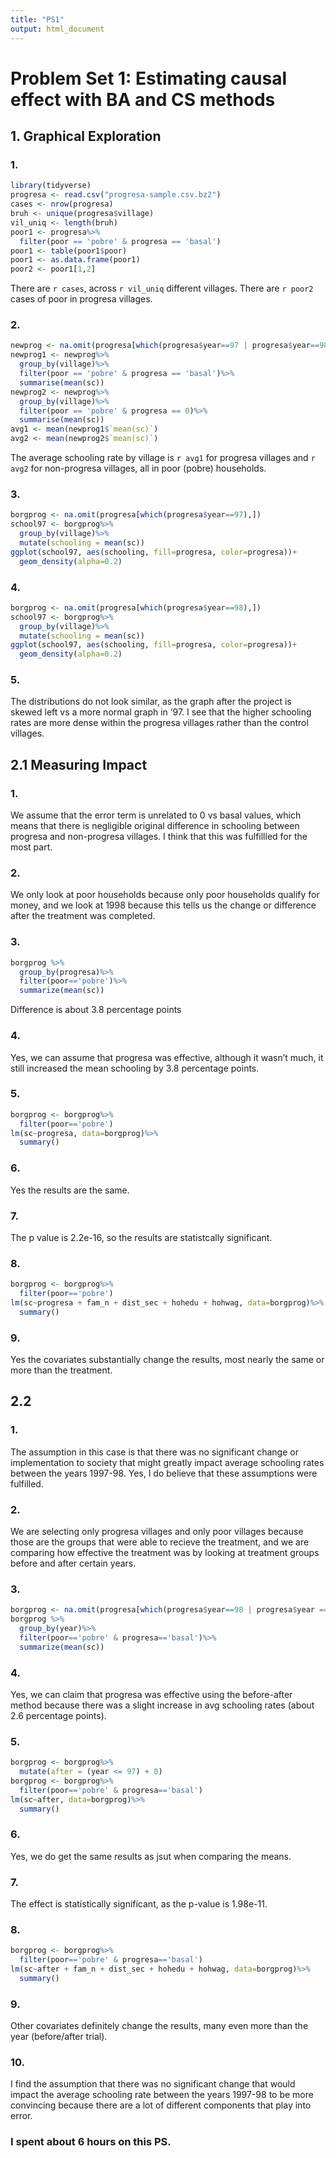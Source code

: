 ---
title: "PS1"
output: html_document
---

# Problem Set 1: Estimating causal effect with BA and CS methods

## 1. Graphical Exploration
### 1.
```{r}
library(tidyverse)
progresa <- read.csv("progresa-sample.csv.bz2")
cases <- nrow(progresa)
bruh <- unique(progresa$village)
vil_uniq <- length(bruh)
poor1 <- progresa%>%
  filter(poor == 'pobre' & progresa == 'basal')
poor1 <- table(poor1$poor)
poor1 <- as.data.frame(poor1)
poor2 <- poor1[1,2]
```
There are `r cases`, across `r vil_uniq` different villages. There are `r poor2` cases of poor in progresa villages.

### 2.
```{r}
newprog <- na.omit(progresa[which(progresa$year==97 | progresa$year==98),])
newprog1 <- newprog%>%
  group_by(village)%>%
  filter(poor == 'pobre' & progresa == 'basal')%>%
  summarise(mean(sc))
newprog2 <- newprog%>%
  group_by(village)%>%
  filter(poor == 'pobre' & progresa == 0)%>%
  summarise(mean(sc))
avg1 <- mean(newprog1$`mean(sc)`)
avg2 <- mean(newprog2$`mean(sc)`)
```
The average schooling rate by village is `r avg1` for progresa villages and `r avg2` for non-progresa villages, all in poor (pobre) households.

### 3.
```{r}
borgprog <- na.omit(progresa[which(progresa$year==97),])
school97 <- borgprog%>%
  group_by(village)%>%
  mutate(schooling = mean(sc))
ggplot(school97, aes(schooling, fill=progresa, color=progresa))+
  geom_density(alpha=0.2)
```

### 4.
```{r}
borgprog <- na.omit(progresa[which(progresa$year==98),])
school97 <- borgprog%>%
  group_by(village)%>%
  mutate(schooling = mean(sc))
ggplot(school97, aes(schooling, fill=progresa, color=progresa))+
  geom_density(alpha=0.2)
```

### 5.
The distributions do not look similar, as the graph after the project is skewed left vs a more normal graph in '97. I see that the higher schooling rates are more dense within the progresa villages rather than the control villages.

## 2.1 Measuring Impact

### 1.
We assume that the error term is unrelated to 0 vs basal values, which means that there is negligible original difference in schooling between progresa and non-progresa villages. I think that this was fulfillled for the most part.

### 2.
We only look at poor households because only poor households qualify for money, and we look at 1998 because this tells us the change or difference after the treatment was completed.

### 3.
```{r}
borgprog %>%
  group_by(progresa)%>%
  filter(poor=='pobre')%>%
  summarize(mean(sc))
```
Difference is about 3.8 percentage points

### 4.
Yes, we can assume that progresa was effective, although it wasn't much, it still increased the mean schooling by 3.8 percentage points.

### 5.
```{r}
borgprog <- borgprog%>%
  filter(poor=='pobre')
lm(sc~progresa, data=borgprog)%>%
  summary()
```

### 6. 
Yes the results are the same.

### 7.
The p value is 2.2e-16, so the results are statistcally significant.

### 8.
```{r}
borgprog <- borgprog%>%
  filter(poor=='pobre')
lm(sc~progresa + fam_n + dist_sec + hohedu + hohwag, data=borgprog)%>%
  summary()
```

### 9. 
Yes the covariates substantially change the results, most nearly the same or more than the treatment.

## 2.2

### 1.
The assumption in this case is that there was no significant change or implementation to society that might greatly impact average schooling rates between the years 1997-98. Yes, I do believe that these assumptions were fulfilled. 

### 2.
We are selecting only progresa villages and only poor villages because those are the groups that were able to recieve the treatment, and we are comparing how effective the treatment was by looking at treatment groups before and after certain years.

### 3.
```{r}
borgprog <- na.omit(progresa[which(progresa$year==98 | progresa$year == 97),])
borgprog %>%
  group_by(year)%>%
  filter(poor=='pobre' & progresa=='basal')%>%
  summarize(mean(sc))
```

### 4.
Yes, we can claim that progresa was effective using the before-after method because there was a slight increase in avg schooling rates (about 2.6 percentage points).

### 5.
```{r}
borgprog <- borgprog%>%
  mutate(after = (year <= 97) + 0)
borgprog <- borgprog%>%
  filter(poor=='pobre' & progresa=='basal')
lm(sc~after, data=borgprog)%>%
  summary()
```

### 6. 
Yes, we do get the same results as jsut when comparing the means.

### 7.
The effect is statistically significant, as the p-value is 1.98e-11.

### 8.
```{r}
borgprog <- borgprog%>%
  filter(poor=='pobre' & progresa=='basal')
lm(sc~after + fam_n + dist_sec + hohedu + hohwag, data=borgprog)%>%
  summary()
```

### 9. 
Other covariates definitely change the results, many even more than the year (before/after trial).

### 10.
I find the assumption that there was no significant change that would impact the average schooling rate between the years 1997-98 to be more convincing because there are a lot of different components that play into error.

### I spent about 6 hours on this PS.

